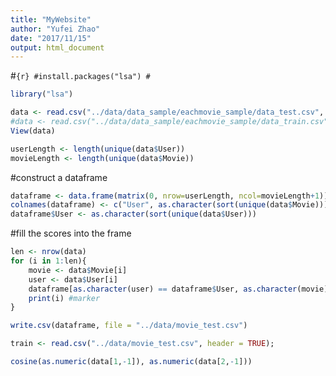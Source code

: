 ```yaml
---
title: "MyWebsite"
author: "Yufei Zhao"
date: "2017/11/15"
output: html_document
---
```


#```{r}
#install.packages("lsa")
#```

```r
library("lsa")
```


```r
data <- read.csv("../data/data_sample/eachmovie_sample/data_test.csv", header=TRUE)
#data <- read.csv("../data/data_sample/eachmovie_sample/data_train.csv")
View(data)
```


```r
userLength <- length(unique(data$User))
movieLength <- length(unique(data$Movie))
```


#construct a dataframe 
```r
dataframe <- data.frame(matrix(0, nrow=userLength, ncol=movieLength+1))
colnames(dataframe) <- c("User", as.character(sort(unique(data$Movie))))
dataframe$User <- as.character(sort(unique(data$User)))
```

#fill the scores into the frame
```r
len <- nrow(data)
for (i in 1:len){
    movie <- data$Movie[i]
    user <- data$User[i]
    dataframe[as.character(user) == dataframe$User, as.character(movie) == colnames(dataframe)] <- data$Score[i]
    print(i) #marker
}

write.csv(dataframe, file = "../data/movie_test.csv")
```


```r
train <- read.csv("../data/movie_test.csv", header = TRUE);
```







```r
cosine(as.numeric(data[1,-1]), as.numeric(data[2,-1]))
```

